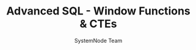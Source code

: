 ---
guideId: DBMS-101
moduleId: DBMS-16
title: Advanced SQL - Window Functions & CTEs
description: Explore RANK, DENSE_RANK, ROW_NUMBER, and common table expressions (CTEs).
author: SystemNode Team
---